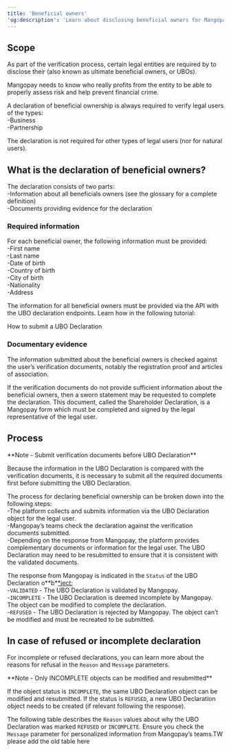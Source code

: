 ```yaml
---
title: 'Beneficial owners'  
'og:description': 'Learn about disclosing beneficial owners for Mangopay users: required information and documents, submission process, and dealing with refusals.'  
---
```

  

## Scope  

As part of the verification process, certain legal entities are required by <Aml content="AML legislation" /> to disclose their <BeneficialOwner content="beneficial owners" /> (also known as ultimate beneficial owners, or UBOs).   

Mangopay needs to know who really profits from the entity to be able to properly assess risk and help prevent financial crime.  

A declaration of beneficial ownership is always required to verify legal users of the types:  
-Business  
-Partnership  

The declaration is not required for other types of legal users (nor for natural users).  

## What is the declaration of beneficial owners?  

The declaration consists of two parts:  
-Information about all beneficials owners (see the glossary for a complete definition)  
-Documents providing evidence for the declaration  

### Required information  

For each beneficial owner, the following information must be provided:  
-First name  
-Last name  
-Date of birth  
-Country of birth  
-City of birth  
-Nationality  
-Address  

The information for all beneficial owners must be provided via the API with the UBO declaration endpoints. Learn how in the following tutorial:  

<Card title="Tutorial">How to submit a UBO Declaration</Card>  

### Documentary evidence  

The information submitted about the beneficial owners is checked against the user’s verification documents, notably the registration proof and articles of association.  

If the verification documents do not provide sufficient information about the beneficial owners, then a sworn statement may be requested to complete the declaration. This document, called the Shareholder Declaration, is a Mangopay form which must be completed and signed by the legal representative of the legal user.  

## Process  

<Note>  
**Note - Submit verification documents before UBO Declaration** 
  
Because the information in the UBO Declaration is compared with the verification documents, it is necessary to submit all the required documents first before submitting the UBO Declaration.  
</Note>  

The process for declaring beneficial ownership can be broken down into the following steps:  
-The platform collects and submits information via the UBO Declaration object for the legal user.  
-Mangopay’s teams check the declaration against the verification documents submitted.  
-Depending on the response from Mangopay, the platform provides complementary documents or information for the legal user. The UBO Declaration may need to be resubmitted to ensure that it is consistent with the validated documents.  

The response from Mangopay is indicated in the `Status` of the UBO Declaration o**b*<a href="">*ject:</a>  
-`VALIDATED` - The UBO Declaration is validated by Mangopay.  
-`INCOMPLETE` - The UBO Declaration is deemed incomplete by Mangopay. The object can be modified to complete the declaration.  
-`REFUSED` - The UBO Declaration is rejected by Mangopay. The object can’t be modified and must be recreated to be submitted.  

## In case of refused or incomplete declaration  

For incomplete or refused declarations, you can learn more about the reasons for refusal in the `Reason` and `Message` parameters.  

<Note>  
**Note - Only INCOMPLETE objects can be modified and resubmitted** 
  
If the object status is `INCOMPLETE`, the same UBO Declaration object can be modified and resubmitted. If the status is `REFUSED`, a new UBO Declaration object needs to be created (if relevant following the response).  
</Note>  

The following table describes the `Reason` values about why the UBO Declaration was marked `REFUSED` or `INCOMPLETE`. Ensure you check the `Message` parameter for personalized information from Mangopay’s teams.TW please add the old table here